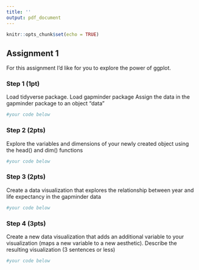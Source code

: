 ```yaml
---
title: ''
output: pdf_document
---
```


```r
knitr::opts_chunk$set(echo = TRUE)

```

## Assignment 1

For this assignment I'd like for you to explore the power of ggplot.

### Step 1 (1pt)

Load tidyverse package. Load gapminder package Assign the data in the gapminder package to an object "data"

```r
#your code below


```

### Step 2 (2pts)

Explore the variables and dimensions of your newly created object using the head() and dim() functions

```r
#your code below


```

### Step 3 (2pts)

Create a data visualization that explores the relationship between year and life expectancy in the gapminder data

```r
#your code below


```

### Step 4 (3pts)

Create a new data visualization that adds an additional variable to your visualization (maps a new variable to a new aesthetic). Describe the resulting visualization (3 sentences or less)

```r
#your code below


```

